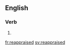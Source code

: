 ==English==

===Verb===
{{head|en|verb form}}

# {{en-past of|reappraise}}

[[fr:reappraised]]
[[sv:reappraised]]